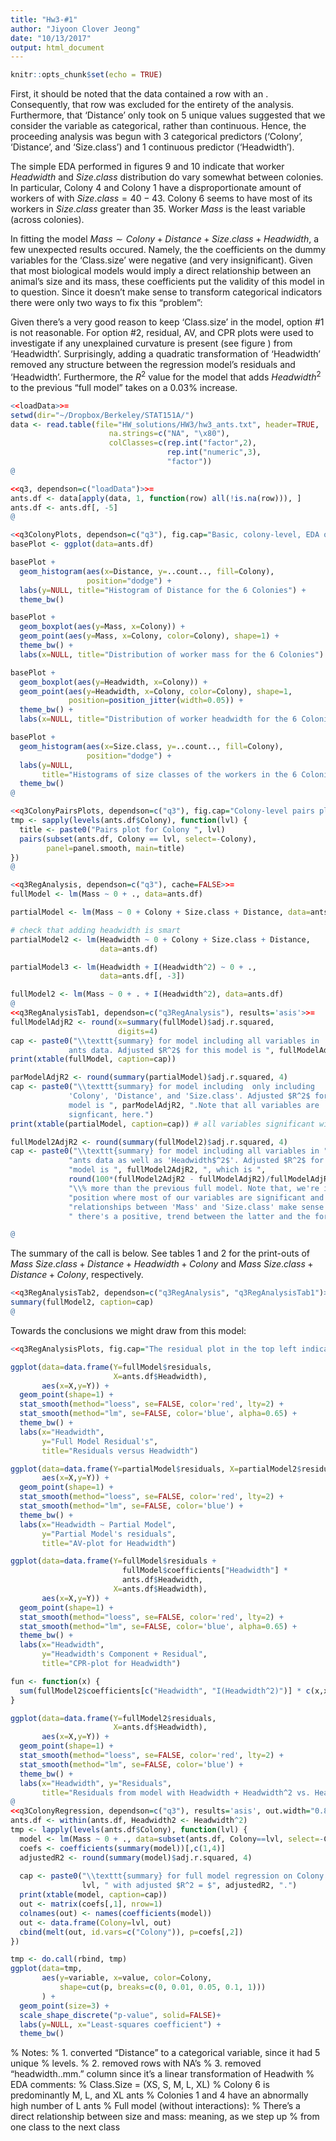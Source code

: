 ```yaml
---
title: "Hw3-#1"
author: "Jiyoon Clover Jeong"
date: "10/13/2017"
output: html_document
---
```


```r
knitr::opts_chunk$set(echo = TRUE)
```

\paragraph{\#3 -- Ants}
\Solution
First, it should be noted that the data contained a row with an \texttt{NA}.
Consequently, that row was excluded for the entirety of the analysis.
Furthermore, that 'Distance' only took on 5 unique values suggested that we 
consider the variable as categorical, rather than continuous. Hence, the 
proceeding analysis was begun with 3 categorical predictors ('Colony',
'Distance', and 'Size.class') and 1 continuous predictor ('Headwidth').

The simple EDA performed in figures 9 and 10 indicate that worker $Headwidth$
and $Size.class$ distribution do vary somewhat between colonies. In particular,
Colony 4 and Colony 1 have a disproportionate amount of workers of with
$Size.class = 40-43$. Colony 6 seems to have most of its workers in $Size.class$
greater than 35. Worker $Mass$ is the least variable (across colonies). 

In fitting the model $Mass \sim Colony + Distance + Size.class + Headwidth$,
a few unexpected results occured. Namely, the the coefficients on the dummy
variables for the 'Class.size' were negative (and very insignificant). Given
that most biological models would imply a direct relationship between an 
animal's size and its mass, these coefficients put the validity of this model
in to question. Since it doesn't make sense to transform categorical indicators
there were only two ways to fix this "problem":
\begin{enumerate}
  \item Drop 'Class.size' (since its coefficients had incredibly high 
  $p$-values), or
  \item Consider respecifying 'Headwidth' (the only numeric variable in the
  model).
\end{enumerate}
Given there's a very good reason to keep 'Class.size' in the model, option \#1
is not reasonable. For option \#2, residual, AV, and CPR plots were used to
investigate if any unexplained curvature is present (see figure
\ref{fig:q3RegAnalysisPlots}) from 'Headwidth'. Surprisingly, adding a 
quadratic transformation of 'Headwidth' removed any structure between the
regression model's residuals and 'Headwidth'. Furthermore, the \textit{adjusted}
$R^2$ value for the model that adds $Headwidth^2$ to the previous "full model"
takes on a 0.03\% increase.


```r

<<loadData>>=
setwd(dir="~/Dropbox/Berkeley/STAT151A/")
data <- read.table(file="HW_solutions/HW3/hw3_ants.txt", header=TRUE,
                      na.strings=c("NA", "\x80"),
                      colClasses=c(rep.int("factor",2),
                                   rep.int("numeric",3),
                                   "factor"))
@

<<q3, dependson=c("loadData")>>=
ants.df <- data[apply(data, 1, function(row) all(!is.na(row))), ]
ants.df <- ants.df[, -5]
@

```


```r

<<q3ColonyPlots, dependson=c("q3"), fig.cap="Basic, colony-level, EDA of variables in \\texttt{ants} dataset.">>=
basePlot <- ggplot(data=ants.df)

basePlot +
  geom_histogram(aes(x=Distance, y=..count.., fill=Colony),
                 position="dodge") +
  labs(y=NULL, title="Histogram of Distance for the 6 Colonies") +
  theme_bw()

basePlot +
  geom_boxplot(aes(y=Mass, x=Colony)) +
  geom_point(aes(y=Mass, x=Colony, color=Colony), shape=1) +
  theme_bw() +
  labs(x=NULL, title="Distribution of worker mass for the 6 Colonies")

basePlot +
  geom_boxplot(aes(y=Headwidth, x=Colony)) +
  geom_point(aes(y=Headwidth, x=Colony, color=Colony), shape=1,
             position=position_jitter(width=0.05)) +
  theme_bw() +
  labs(x=NULL, title="Distribution of worker headwidth for the 6 Colonies")

basePlot +
  geom_histogram(aes(x=Size.class, y=..count.., fill=Colony),
                 position="dodge") +
  labs(y=NULL,
       title="Histograms of size classes of the workers in the 6 Colonies") +
  theme_bw()
@


```



```r
<<q3ColonyPairsPlots, dependson=c("q3"), fig.cap="Colony-level pairs plots.">>=
tmp <- sapply(levels(ants.df$Colony), function(lvl) {
  title <- paste0("Pairs plot for Colony ", lvl)
  pairs(subset(ants.df, Colony == lvl, select=-Colony),
        panel=panel.smooth, main=title)
})
@


```




```r

<<q3RegAnalysis, dependson=c("q3"), cache=FALSE>>=
fullModel <- lm(Mass ~ 0 + ., data=ants.df)

partialModel <- lm(Mass ~ 0 + Colony + Size.class + Distance, data=ants.df)

# check that adding headwidth is smart
partialModel2 <- lm(Headwidth ~ 0 + Colony + Size.class + Distance,
                    data=ants.df)

partialModel3 <- lm(Headwidth + I(Headwidth^2) ~ 0 + .,
                    data=ants.df[, -3])

fullModel2 <- lm(Mass ~ 0 + . + I(Headwidth^2), data=ants.df)
@
<<q3RegAnalysisTab1, dependson=c("q3RegAnalysis"), results='asis'>>=
fullModelAdjR2 <- round(x=summary(fullModel)$adj.r.squared,
                        digits=4)
cap <- paste0("\\texttt{summary} for model including all variables in
             ants data. Adjusted $R^2$ for this model is ", fullModelAdjR2)
print(xtable(fullModel, caption=cap))

parModelAdjR2 <- round(summary(partialModel)$adj.r.squared, 4)
cap <- paste0("\\texttt{summary} for model including  only including
             'Colony', 'Distance', and 'Size.class'. Adjusted $R^2$ for this
             model is ", parModelAdjR2, ".Note that all variables are
             signficant, here.")
print(xtable(partialModel, caption=cap)) # all variables significant with

fullModel2AdjR2 <- round(summary(fullModel2)$adj.r.squared, 4)
cap <- paste0("\\texttt{summary} for model including all variables in ",
             "ants data as well as 'Headwidth$^2$'. Adjusted $R^2$ for this ",
             "model is ", fullModel2AdjR2, ", which is ",
             round(100*(fullModel2AdjR2 - fullModelAdjR2)/fullModelAdjR2,3),
             "\\% more than the previous full model. Note that, we're in a ",
             "position where most of our variables are significant and the ",
             "relationships between 'Mass' and 'Size.class' make sense. (I.e.,",
             " there's a positive, trend between the latter and the former.)")

@

```


The summary of the \texttt{lm} call is below. See tables 1 and 2 for the 
print-outs of $Mass ~ Size.class + Distance + Headwidth + Colony$ and 
$Mass ~ Size.class + Distance + Colony$, respectively. 





```r

<<q3RegAnalysisTab2, dependson=c("q3RegAnalysis", "q3RegAnalysisTab1")>>=
summary(fullModel2, caption=cap)
@

```

Towards the conclusions we might draw from this model:
\begin{enumerate}
  \item Inside the general distribution of ant mass, the colony-level
  contribution does not vary greatly; the mean and standard deviation of the 
  coefficients are 
  \Sexpr{coeffs <- c(162.4777,161.4726,166.4157 ,161.6677,165.7055,161.7623);
  mean(coeffs)} and \Sexpr{sd(coeffs)}, respectively.
  \item There's a statistically significant \textit{negative} relationship
  between $Mass$ and $Distance$. Given that $Mass$ also includes any food
  carried by the specimen, this may lead one to conclude that ants,
  in general, employ the "energy conservative" strategy. That is, our full
  model suggests that, all other factors held constant, moving from one
  distance level to a higher level will yield a decrease in mass. However,
  colony-level analysis shows that this isn't the full picture (see figure
  \ref{fig:q3ColonyRegression}). In particular, only Colony 1 had a model whose
  'Distance' coefficients were negative (see table 3). All other Colonies had 
  models with positive 'Distance' coefficients. That being said, all Colony
  models had \textit{adjusted} $R^2$ values greater than than $0.98$, giving us
  some assurance that these models are capturing a lot of the underlying
  variability in $Mass$. This discrepancy amongst the colonies should lead us
  to conclude that each colony employs its own strategy. Namely, Colony 1
  is ``energy conservative'' while the other colonies are 
  ``worker conservative''. 
\end{enumerate}



```r

<<q3RegAnalysisPlots, fig.cap="The residual plot in the top left indicates some unexplained curvature that the AV and CPR plots corroborate. After modeling 'Mass' $\\sim$ 'Colony' + 'Size.class' + 'Distance' + 'Headwidth' + 'Headwidth$^{2}$', the residuals in the bottom right plot don't seem to indicate any extra curvature.", dependson=c("q3RegAnalysis")>>=

ggplot(data=data.frame(Y=fullModel$residuals,
                       X=ants.df$Headwidth),
       aes(x=X,y=Y)) +
  geom_point(shape=1) +
  stat_smooth(method="loess", se=FALSE, color='red', lty=2) +
  stat_smooth(method="lm", se=FALSE, color='blue', alpha=0.65) +
  theme_bw() +
  labs(x="Headwidth",
       y="Full Model Residual's",
       title="Residuals versus Headwidth")

ggplot(data=data.frame(Y=partialModel$residuals, X=partialModel2$residuals),
       aes(x=X,y=Y)) +
  geom_point(shape=1) +
  stat_smooth(method="loess", se=FALSE, color='red', lty=2) +
  stat_smooth(method="lm", se=FALSE, color='blue') +
  theme_bw() +
  labs(x="Headwidth ~ Partial Model",
       y="Partial Model's residuals",
       title="AV-plot for Headwidth")

ggplot(data=data.frame(Y=fullModel$residuals +
                         fullModel$coefficients["Headwidth"] *
                         ants.df$Headwidth,
                       X=ants.df$Headwidth),
       aes(x=X,y=Y)) +
  geom_point(shape=1) +
  stat_smooth(method="loess", se=FALSE, color='red', lty=2) +
  stat_smooth(method="lm", se=FALSE, color='blue', alpha=0.65) +
  theme_bw() +
  labs(x="Headwidth",
       y="Headwidth's Component + Residual",
       title="CPR-plot for Headwidth")

fun <- function(x) {
  sum(fullModel2$coefficients[c("Headwidth", "I(Headwidth^2)")] * c(x,x^2))
}

ggplot(data=data.frame(Y=fullModel2$residuals,
                       X=ants.df$Headwidth),
       aes(x=X,y=Y)) +
  geom_point(shape=1) +
  stat_smooth(method="loess", se=FALSE, color='red', lty=2) +
  stat_smooth(method="lm", se=FALSE, color='blue') +
  theme_bw() +
  labs(x="Headwidth", y="Residuals",
       title="Residuals from model with Headwidth + Headwidth^2 vs. Headwidth")
@
<<q3ColonyRegression, dependson=c("q3"), results='asis', out.width="0.85\\textwidth", fig.cap="Least-squares coefficients for full models fit on the individual colonies.">>=
ants.df <- within(ants.df, Headwidth2 <- Headwidth^2)
tmp <- lapply(levels(ants.df$Colony), function(lvl) {
  model <- lm(Mass ~ 0 + ., data=subset(ants.df, Colony==lvl, select=-Colony))
  coefs <- coefficients(summary(model))[,c(1,4)]
  adjustedR2 <- round(summary(model)$adj.r.squared, 4)
  
  cap <- paste0("\\texttt{summary} for full model regression on Colony ",
                lvl, " with adjusted $R^2 = $", adjustedR2, ".")
  print(xtable(model, caption=cap))
  out <- matrix(coefs[,1], nrow=1)
  colnames(out) <- names(coefficients(model))
  out <- data.frame(Colony=lvl, out)
  cbind(melt(out, id.vars=c("Colony")), p=coefs[,2])
})

tmp <- do.call(rbind, tmp)
ggplot(data=tmp,
       aes(y=variable, x=value, color=Colony,
           shape=cut(p, breaks=c(0, 0.01, 0.05, 0.1, 1)))
       ) +
  geom_point(size=3) +
  scale_shape_discrete("p-value", solid=FALSE)+
  labs(y=NULL, x="Least-squares coefficient") +
  theme_bw()

```

% Notes: 
% 1. converted "Distance" to a categorical variable, since it had 5 unique
% levels.
% 2. removed rows with NA's
% 3. removed "headwidth..mm." column since it's a linear transformation of Headwith
% EDA comments:
% Class.Size = (XS, S, M, L, XL)
% Colony 6 is predominantly M, L, and XL ants
% Colonies 1 and 4 have an abnormally high number of L ants
% Full model (without interactions):
% There's a direct relationship between size and mass: meaning, as we step up
% from one class to the next class 


```r



```




```r



```





